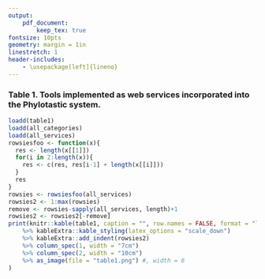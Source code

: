 ```yaml
---
output:
    pdf_document:
        keep_tex: true
fontsize: 10pts
geometry: margin = 1in
linestretch: 1
header-includes:
    - \usepackage[left]{lineno}
---
```

### Table 1. Tools implemented as web services incorporated into the Phylotastic system.

```r
loadd(table1)
loadd(all_categories)
loadd(all_services)
rowsiesfoo <- function(x){
  res <- length(x[[1]])
  for(i in 2:length(x)){
    res <- c(res, res[i-1] + length(x[[i]]))
  }
  res
}
rowsies <- rowsiesfoo(all_services)
rowsies2 <- 1:max(rowsies)
remove <- rowsies-sapply(all_services, length)+1
rowsies2 <- rowsies2[-remove]
print(knitr::kable(table1, caption = "", row.names = FALSE, format = "latex", booktabs = T)
    %>% kableExtra::kable_styling(latex_options = "scale_down")
    %>% kableExtra::add_indent(rowsies2)
    %>% column_spec(1, width = "7cm")
    %>% column_spec(2, width = "10cm")
    %>% as_image(file = "table1.png") #, width = 6
)
```
